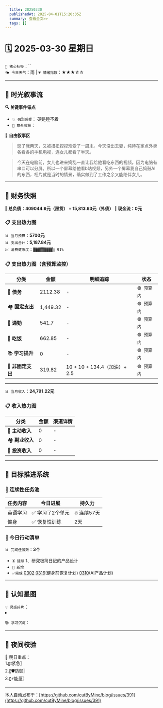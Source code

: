 ```yaml
---
  title: 20250330
  publishedAt: 2025-04-01T15:20:35Z
  summary: 查看全文>>
  tags: []
---
```


# 🗓️ 2025-03-30 星期日
`🔑 核心标签`：``  
`🌤️ 今日天气`：雨 | `💗 情绪指数`：★★★☆☆  

---


## 🌊 **时光叙事流**
**🔍 关键事件锚点**  
- `💥 强烈感受`： 硬是睡不着            
- `🎉 意外收获`：      

**📖 自由叙事区**  
> 憋了我两天，又被扭扭捏捏难受了一周末。今天没出去耍，纯待在家点外卖各看各的手机电视，连女儿都看了半天。

> 今天在电脑前，女儿也进来捣乱一直让我给他看吃东西的视频，因为电脑有串口可以分屏，所以一个屏幕给他看b站视频，另外一个屏幕我自己捣鼓AI的东西，相片就是当时的情景，确实做到了工作之余又能陪伴女儿。
---

## 💸 **财务快照**
‖ **总负债：409044.9元（房贷） + 15,813.63元（外债）**
‖ **现金流：0元**

### 📋 支出热力图

`📊 当月预算`：**5700元**  
`📊 支出合计`：**5,187.84元**  
`💹 消费健康度`：`▓▓▓▓▓▓▓▓▓░ 91%`  
### 📋 支出热力图（含预算监控）
| 分类         | 金额    | 明细追踪                  | 状态           |
|--------------|---------|---------------------------|----------------|
| 🏦 **债务**    | 2112.38   | -  | `🟢 预算内`   |
| 🏘️ **固定支出** | 1,449.32     |  -   | `🟢 预算内`     |
| 🚌 **通勤**     | 541.7      | -      | `🟢 预算内`     |
| 🍜 **吃饭**     |  662.85   | -    | `🟢 预算内`   |
| 📚 **学习提升** | 0      | -       | `🟢 预算内`     |
| 🎲 **非固定支出** | 319.82     | 10 + 10 + 134.4（加油）+ 2.5     | `🟢 预算内`  |
---

`📊 当月收入`：**24,791.22元**  

### 📋 收入热力图
| 分类         | 金额    | 渠道详情             |
|--------------|---------|-------------------------|
| 🏦 **主动收入**  | 0                | -        |
| 🏘️ **副业收入**  | 0                | -        |
| 🚌 **投资收入**  | 0                | -        |



---

## 🎯 **目标推进系统**

### 🔄 连续性任务池
| 任务内容                | 今日进展          | 持久力     |
|-------------------------|-------------------|------------|
| 英语学习         | ✅ 学习了2个单元 | 🔥 连续57天  |
| 健身         | ✅ 恢复性训练 |  2天  |


### 📌 今日行动清单

`📊 完成任务数`：**3个**  
- `⏳ 延续` 1、研究极简日记的产品设计             
- `🚩 新增`   
- `✅完成` [0302](note://WEB9685e40ae7a6464db1196641a1ffd0ee)   [0316](note://WEBc1fcc89ec3e741538b703e8017b38c9f)(健身前恢复计划)  [0310](note://WEBfc89f9187c014fbe9fab88e2d09b4bde)(AI产品计划)


---

## 🌌 **认知星图**
`💡 灵感碎片`：  
▸ 


`📚 学习沉淀`：  
> 

---

## 🌃 夜间校验

🚀 明日重点：  
1.〖❗紧急〗  
2.〖🛡️防御〗  
3.〖⚡能量〗

---
本人自动发布于：[https://github.com/cutByMine/blog/issues/391](https://github.com/cutByMine/blog/issues/391)

